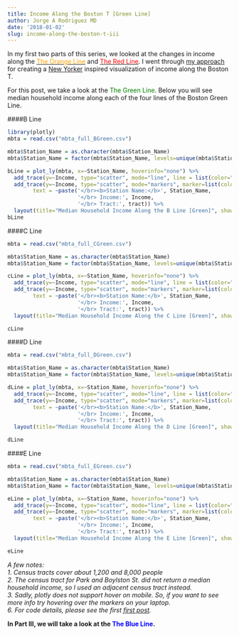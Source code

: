 ```yaml
---
title: Income Along the Boston T [Green Line]
author: Jorge A Rodriguez MD
date: '2018-01-02'
slug: income-along-the-boston-t-iii
---
```


In my first two parts of this series, we looked at the changes in income along the [<span style="color:orange">The Orange Line</span>](http://translatedmedicine.com/post/income-along-the-boston-t/) and [<span style="color:red">The Red Line</span>](http://translatedmedicine.com/post/income-along-the-boston-t-ii/). I went through [my approach](http://translatedmedicine.com/post/income-along-the-boston-t/) for creating a [New Yorker](https://projects.newyorker.com/story/subway/) inspired visualization of income along the Boston T. 

For this post, we take a look at the <span style="color:green">The Green Line</span>. Below you will see median household income along each of the four lines of the Boston Green Line. 

####B Line
```r
library(plotly)
mbta = read.csv("mbta_full_BGreen.csv")
```

```r
mbta$Station_Name = as.character(mbta$Station_Name)
mbta$Station_Name = factor(mbta$Station_Name, levels=unique(mbta$Station_Name))

bLine = plot_ly(mbta, x=~Station_Name, hoverinfo="none") %>%
  add_trace(y=~Income, type="scatter", mode="line", line = list(color="green", width=6)) %>%
  add_trace(y=~Income, type="scatter", mode="markers", marker=list(color="black", size=8), hoverinfo= 'text',
        text = ~paste('</br><b>Station Name:</b>', Station_Name,
                      '</br> Income:', Income,
                      '</br> Tract:', tract)) %>%
  layout(title="Median Household Income Along the B Line [Green]", showlegend=FALSE, xaxis=list(title="", tickangle=-90), yaxis=list(title="", range=c(0, 200000)), margin=list(b=160))
bLine
```

####C Line
```r
mbta = read.csv("mbta_full_CGreen.csv")
```

```r
mbta$Station_Name = as.character(mbta$Station_Name)
mbta$Station_Name = factor(mbta$Station_Name, levels=unique(mbta$Station_Name))

cLine = plot_ly(mbta, x=~Station_Name, hoverinfo="none") %>%
  add_trace(y=~Income, type="scatter", mode="line", line = list(color="green", width=6)) %>%
  add_trace(y=~Income, type="scatter", mode="markers", marker=list(color="black", size=8), hoverinfo= 'text',
        text = ~paste('</br><b>Station Name:</b>', Station_Name,
                      '</br> Income:', Income,
                      '</br> Tract:', tract)) %>%
  layout(title="Median Household Income Along the C Line [Green]", showlegend=FALSE, xaxis=list(title="", tickangle=-90), yaxis=list(title="", range=c(0, 200000)), margin=list(b=160))

cLine
```

####D Line
```r
mbta = read.csv("mbta_full_DGreen.csv")
```

```r
mbta$Station_Name = as.character(mbta$Station_Name)
mbta$Station_Name = factor(mbta$Station_Name, levels=unique(mbta$Station_Name))

dLine = plot_ly(mbta, x=~Station_Name, hoverinfo="none") %>%
  add_trace(y=~Income, type="scatter", mode="line", line = list(color="green", width=6)) %>%
  add_trace(y=~Income, type="scatter", mode="markers", marker=list(color="black", size=8), hoverinfo= 'text',
        text = ~paste('</br><b>Station Name:</b>', Station_Name,
                      '</br> Income:', Income,
                      '</br> Tract:', tract)) %>%
  layout(title="Median Household Income Along the D Line [Green]", showlegend=FALSE, xaxis=list(title="", tickangle=-90), yaxis=list(title="", range=c(0, 200000)), margin=list(b=160))

dLine
```

####E Line
```r
mbta = read.csv("mbta_full_EGreen.csv")
```

```r
mbta$Station_Name = as.character(mbta$Station_Name)
mbta$Station_Name = factor(mbta$Station_Name, levels=unique(mbta$Station_Name))

eLine = plot_ly(mbta, x=~Station_Name, hoverinfo="none") %>%
  add_trace(y=~Income, type="scatter", mode="line", line = list(color="green", width=6)) %>%
  add_trace(y=~Income, type="scatter", mode="markers", marker=list(color="black", size=8), hoverinfo= 'text',
        text = ~paste('</br><b>Station Name:</b>', Station_Name,
                      '</br> Income:', Income,
                      '</br> Tract:', tract)) %>%
  layout(title="Median Household Income Along the E Line [Green]", showlegend=FALSE, xaxis=list(title="", tickangle=-90), yaxis=list(title="", range=c(0, 200000)), margin=list(b=160))

eLine
```
*A few notes: *   
*1. Census tracts cover about 1,200 and 8,000 people*  
*2. The census tract for Park and Boylston St. did not return a median household income, so I used an adjacent census tract instead.*  
*3. Sadly, plotly does not support hover on mobile. So, if you want to see more info try hovering over the markers on your laptop.*  
*6. For code details, please see the first [first post](http://translatedmedicine.com/post/income-along-the-boston-t/).*  

**In Part III, we will take a look at the <span style="color:blue">The Blue Line</span>.**



